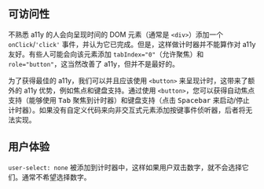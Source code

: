 ## 可访问性

不熟悉 a11y 的人会向呈现时间的 DOM 元素（通常是 `<div>`）添加一个 `onClick`/`'click'` 事件，并认为它已完成。但是，这样做计时器并不能算作对 a11y 友好。有些人可能会向该元素添加 `tabIndex="0"`（允许聚焦）和 `role="button"`，这当然改善了 a11y，但并不是最好的。

为了获得最佳的 a11y，我们可以并且应该使用 `<button>` 来呈现计时，这带来了额外的 a11y 优势，例如焦点和键盘支持。通过使用 `<button>`，您可以获得自动焦点支持（能够使用 <kbd>Tab</kbd> 聚焦到计时器）和键盘支持（点击 <kbd>Spacebar</kbd> 来启动/停止计时器）。如果没有自定义代码来向非交互式元素添加按键事件侦听器，后者将无法实现。

## 用户体验

`user-select: none` 被添加到计时器中，这样如果用户双击数字，就不会选择它们。通常不希望选择数字。
